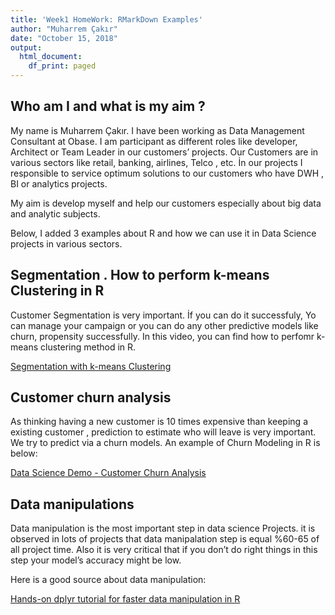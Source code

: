 ---
title: 'Week1 HomeWork: RMarkDown Examples'
author: "Muharrem Çakır"
date: "October 15, 2018"
output:
  html_document:
    df_print: paged
---

## Who am I and what is my aim ? 

My name is Muharrem Çakır. I have been working as Data Management Consultant at Obase. 
I am participant as different roles like developer, Architect or Team Leader in our customers' projects. Our Customers are in various sectors like retail, banking, airlines, Telco , etc. 
İn our projects I responsible to service optimum solutions to our customers who have DWH , BI or analytics projects.

My aim is develop myself and help our customers especially about big data and analytic subjects.  

Below, I added 3 examples about R and how we can use it in Data Science projects in various sectors.

## Segmentation . How to perform k-means Clustering in R
Customer Segmentation is very important. İf you can do it successfuly, Yo can manage your campaign or you can do any other predictive models like churn, propensity successfully. 
In this video, you can find how to perfomr k-means clustering method in R. 

<a href="https://www.youtube.com/watch?v=sAtnX3UJyN0">Segmentation with k-means Clustering </a>


## Customer churn analysis
As thinking having a new customer is 10 times expensive than keeping  a existing customer , prediction to estimate who will leave is very important. We try to predict via a churn models. An example of Churn Modeling in R is below:


<a href="https://www.youtube.com/watch?v=adG-9Jk3QbQ">Data Science Demo - Customer Churn Analysis </a>


## Data manipulations
Data manipulation  is the most important step in data science Projects. it is observed in lots of projects that data manipalation step is equal %60-65 of all project time. Also it is very critical that if you don't do right things in this step your model's accuracy might be low.

Here is a good source about data manipulation:

<a href="https://www.youtube.com/watch?v=jWjqLW-u3hc">Hands-on dplyr tutorial for faster data manipulation in R </a>